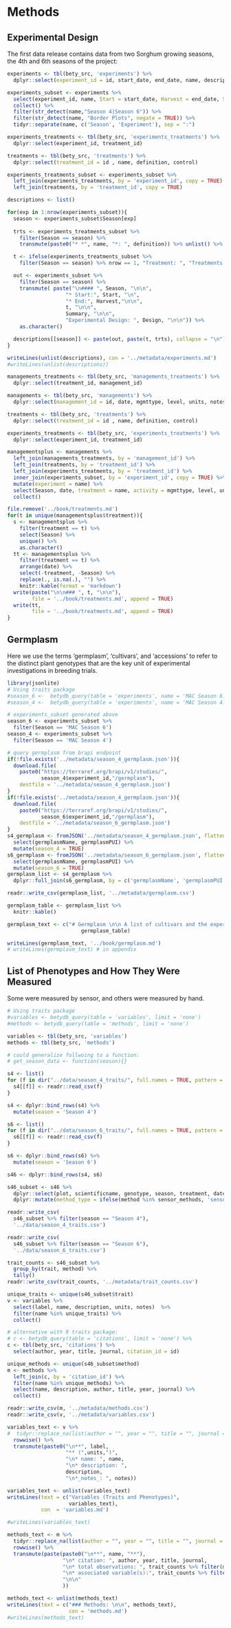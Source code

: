 # Methods {#methods}

## Experimental Design

The first data release contains data from two Sorghum growing seasons, the 4th and 6th seasons of the project:  

```r
experiments <- tbl(bety_src, 'experiments') %>%
  dplyr::select(experiment_id = id, start_date, end_date, name, description, design)

experiments_subset <- experiments %>% 
  select(experiment_id, name, Start = start_date, Harvest = end_date, Summary = description, Design = design) %>% 
  collect() %>% 
  filter(str_detect(name,"Season 4|Season 6")) %>% 
  filter(str_detect(name, "Border Plots", negate = TRUE)) %>% 
  tidyr::separate(name, c('Season', 'Experiment'), sep = ":") 

experiments_treatments <- tbl(bety_src, 'experiments_treatments') %>%
  dplyr::select(experiment_id, treatment_id)

treatments <- tbl(bety_src, 'treatments') %>%
  dplyr::select(treatment_id = id , name, definition, control)

experiments_treatments_subset <- experiments_subset %>% 
  left_join(experiments_treatments, by = 'experiment_id', copy = TRUE) %>% 
  left_join(treatments, by = 'treatment_id', copy = TRUE)

descriptions <- list()

for(exp in 1:nrow(experiments_subset)){
  season <- experiments_subset$Season[exp]
  
  trts <- experiments_treatments_subset %>% 
    filter(Season == season) %>% 
    transmute(paste0("* *", name, "*: ", definition)) %>% unlist() %>% paste(collapse = "\n")

  t <- ifelse(experiments_treatments_subset %>% 
    filter(Season == season) %>% nrow == 1, "Treatment: ", "Treatments: ")

  out <- experiments_subset %>% 
    filter(Season == season) %>% 
    transmute( paste("\n#### ", Season, "\n\n",
                   "* Start:", Start, "\n",
                   "* End:", Harvest,"\n\n",
                   t, "\n\n",
                   Summary, "\n\n",
                   "Experimental Design: ", Design, "\n\n")) %>% 
    as.character()

  descriptions[[season]] <- paste(out, paste(t, trts), collapse = "\n")
}

writeLines(unlist(descriptions), con = '../metadata/experiments.md')
#writeLines(unlist(descriptions))
```


```r

managements_treatments <- tbl(bety_src, 'managements_treatments') %>% 
  dplyr::select(treatment_id, management_id) 

managements <- tbl(bety_src, 'managements') %>%
  dplyr::select(management_id = id, date, mgmttype, level, units, notes) 

treatments <- tbl(bety_src, 'treatments') %>%
  dplyr::select(treatment_id = id , name, definition, control)

experiments_treatments <- tbl(bety_src, 'experiments_treatments') %>%
  dplyr::select(experiment_id, treatment_id)

managementsplus <- managements %>% 
  left_join(managements_treatments, by = 'management_id') %>%
  left_join(treatments, by = 'treatment_id') %>% 
  left_join(experiments_treatments, by = 'treatment_id') %>% 
  inner_join(experiments_subset, by = 'experiment_id', copy = TRUE) %>% 
  mutate(experiment = name) %>% 
  select(Season, date, treatment = name, activity = mgmttype, level, units, notes) %>% 
  collect()

file.remove('../book/treatments.md')
for(t in unique(managementsplus$treatment)){
  s <- managementsplus %>% 
    filter(treatment == t) %>% 
    select(Season) %>% 
    unique() %>% 
    as.character()
  tt <- managementsplus %>% 
    filter(treatment == t) %>% 
    arrange(date) %>% 
    select(-treatment, -Season) %>% 
    replace(., is.na(.), "") %>% 
    knitr::kable(format = 'markdown')
  write(paste("\n\n### ", t, "\n\n"), 
        file = '../book/treatments.md', append = TRUE)
  write(tt, 
        file = '../book/treatments.md', append = TRUE)
}

```

## Germplasm

Here we use the terms 'germplasm', 'cultivars', and 'accessions' to refer to the distinct plant genotypes that are the key unit of experimental investigations in breeding trials.

```r
library(jsonlite)
# Using traits package
#season_6 <-  betydb_query(table = 'experiments', name = 'MAC Season 6: Sorghum BAP')
#season_4 <-  betydb_query(table = 'experiments', name = 'MAC Season 4: All BAP Accessions')

# experiments_subset generated above
season_6 <- experiments_subset %>% 
  filter(Season == 'MAC Season 6')
season_4 <- experiments_subset %>% 
  filter(Season == 'MAC Season 4') 

# query germplasm from brapi endpoint
if(!file.exists('../metadata/season_4_germplasm.json')){
  download.file(
    paste0("https://terraref.org/brapi/v1/studies/",
           season_4$experiment_id,"/germplasm"), 
    destfile = '../metadata/season_4_germplasm.json')
}
if(!file.exists('../metadata/season_4_germplasm.json')){
  download.file(
    paste0("https://terraref.org/brapi/v1/studies/",
           season_6$experiment_id,"/germplasm"), 
    destfile = '../metadata/season_6_germplasm.json')
}
s4_germplasm <- fromJSON('../metadata/season_4_germplasm.json', flatten = TRUE)$result$data %>%
  select(germplasmName, germplasmPUI) %>% 
  mutate(season_4 = TRUE)
s6_germplasm <- fromJSON('../metadata/season_6_germplasm.json', flatten = TRUE)$result$data %>%
  select(germplasmName, germplasmPUI) %>% 
  mutate(season_6 = TRUE)
germplasm_list <- s4_germplasm %>% 
  dplyr::full_join(s6_germplasm, by = c('germplasmName', 'germplasmPUI')) 

readr::write_csv(germplasm_list, '../metadata/germplasm.csv')

germplasm_table <- germplasm_list %>% 
  knitr::kable()

germplasm_text <- c("# Germplasm \n\n A list of cultivars and the experiments in which they are planted are listed in the table below, from the file 'germplasm.csv'. Additional attributes are listed in the files 'season_4_germplasm.json' and 'season_6_germplasm.json'.\n\n", 
                        germplasm_table)

writeLines(germplasm_text, '../book/germplasm.md')
# writeLines(germplasm_text) # in appendix
```

## List of Phenotypes and How They Were Measured

Some were measured by sensor, and others were measured by hand.

```r
# Using traits package
#variables <- betydb_query(table = 'variables', limit = 'none')
#methods <- betydb_query(table = 'methods', limit = 'none')

variables <- tbl(bety_src, 'variables') 
methods <- tbl(bety_src, 'methods')

# could generalize follwoing to a function:
# get_season_data <- function(season){}

s4 <- list()
for (f in dir("../data/season_4_traits/", full.names = TRUE, pattern = 'csv')){
  s4[[f]] <- readr::read_csv(f)
}

s4 <- dplyr::bind_rows(s4) %>% 
  mutate(season = 'Season 4')

s6 <- list()
for (f in dir("../data/season_6_traits/", full.names = TRUE, pattern = 'csv')){
  s6[[f]] <- readr::read_csv(f)
}

s6 <- dplyr::bind_rows(s6) %>% 
  mutate(season = 'Season 6')

s46 <- dplyr::bind_rows(s4, s6)

s46_subset <- s46 %>% 
  dplyr::select(plot, scientificname, genotype, season, treatment, date, trait, method, mean, checked, notes, author) %>% 
  dplyr::mutate(method_type = ifelse(method %in% sensor_methods, 'sensor', 'manual'))

readr::write_csv(
  s46_subset %>% filter(season == "Season 4"), 
  '../data/season_4_traits.csv')

readr::write_csv(
  s46_subset %>% filter(season == "Season 6"), 
  '../data/season_6_traits.csv')
```

```r
trait_counts <- s46_subset %>% 
  group_by(trait, method) %>% 
  tally()
readr::write_csv(trait_counts, '../metadata/trait_counts.csv')

unique_traits <- unique(s46_subset$trait)
v <- variables %>% 
  select(label, name, description, units, notes)  %>% 
  filter(name %in% unique_traits) %>% 
  collect()

# alternative with R traits package:
# c <- betydb_query(table = 'citations', limit = 'none') %>% 
c <- tbl(bety_src, 'citations') %>% 
  select(author, year, title, journal, citation_id = id)

unique_methods <- unique(s46_subset$method)
m <- methods %>%  
  left_join(c, by = 'citation_id') %>% 
  filter(name %in% unique_methods) %>%
  select(name, description, author, title, year, journal) %>% 
  collect()

readr::write_csv(m, '../metadata/methods.csv')
readr::write_csv(v, '../metadata/variables.csv')

```


```r
variables_text <- v %>% 
#  tidyr::replace_na(list(author = "", year = "", title = "", journal = "")) %>% 
  rowwise() %>% 
  transmute(paste0("\n**", label, 
                   "** (",units,")",
                   "\n* name: ", name,
                   "\n* description: ",
                   description, 
                   "\n*_notes_: ", notes))

variables_text <- unlist(variables_text)
writeLines(text = c("Variables (Traits and Phenotypes)", 
                    variables_text),
           con  = 'variables.md')

#writeLines(variables_text)
```


```r
methods_text <- m %>% 
  tidyr::replace_na(list(author = "", year = "", title = "", journal = "")) %>% 
  rowwise() %>% 
  transmute(paste(paste0("\n**", name, "**"),
                  "\n* citation: ", author, year, title, journal,
                  "\n* total observations: ", trait_counts %>% filter(method == m$name[[5]]) %>% ungroup() %>% summarise(sum(n)),                   "\n* description: ", description,
                  "\n* associated variable(s):", trait_counts %>% filter(method == name) %>% select(trait) %>% paste(sep = ','), 
                  "\n\n"
                  ))

methods_text <- unlist(methods_text)
writeLines(text = c("### Methods: \n\n", methods_text), 
                    con = 'methods.md')
#writeLines(methods_text)
```


